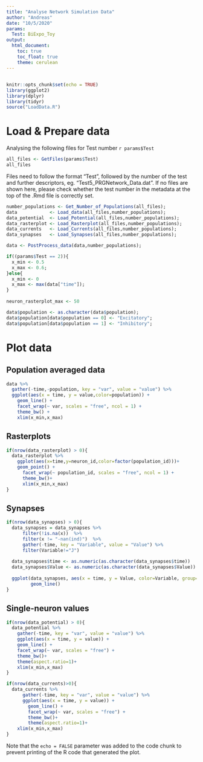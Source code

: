 ```yaml
---
title: "Analyse Network Simulation Data"
author: "Andreas"
date: "10/5/2020"
params:
  Test: BiExpo_Toy
output:
  html_document: 
    toc: true
    toc_float: true
    theme: cerulean
---
```


<!--******************************************************************-->
<!--******************************************************************-->
<!-- Before running this script: -->
<!-- Set params: Test number in the metadata at the top of this file  -->
<!--******************************************************************-->
<!--******************************************************************-->
---

```r
knitr::opts_chunk$set(echo = TRUE)
library(ggplot2)
library(dplyr)
library(tidyr)
source("LoadData.R")
```


# Load & Prepare data 

Analysing the following files for Test number `r params$Test`
```r
all_files <- GetFiles(params$Test)
all_files
```
Files need to follow the format "Test", followed by the number of the test and further descriptors, eg. "Test5_PRGNetwork_Data.dat". If no files are shown here, please check whether the test number in the metadata at the top of the .Rmd file is correctly set. 


```r
number_populations <- Get_Number_of_Populations(all_files);
data            <- Load_data(all_files,number_populations);
data_potential  <- Load_Potential(all_files,number_populations);
data_rasterplot <- Load_Rasterplot(all_files,number_populations);
data_currents   <- Load_Currents(all_files,number_populations);
data_synapses   <- Load_Synapses(all_files,number_populations);
```


```r
data <- PostProcess_data(data,number_populations);

if((params$Test == 2)){
  x_min <- 0.5
  x_max <- 0.6;  
}else{
  x_min <- 0
  x_max <- max(data["time"]);
}
  
neuron_rasterplot_max <- 50

data$population <- as.character(data$population);
data$population[data$population == 0] <- "Excitatory";
data$population[data$population == 1] <- "Inhibitory";
```

# Plot data 

## Population averaged data
```r
data %>%
  gather(-time,-population, key = "var", value = "value") %>% 
  ggplot(aes(x = time, y = value,color=population)) +
    geom_line() +
    facet_wrap(~ var, scales = "free", ncol = 1) +
    theme_bw() +
    xlim(x_min,x_max)
```


<!-- ## Firing rates -->
<!-- ```{r, echo=FALSE} -->
<!-- ggplot(data=all_data,aes(x=time,y=firing_rate,color=population))+geom_line() + theme_bw() -->
<!-- ggplot(data=all_data,aes(x=time,y=potential,color=population))+geom_line() + theme_bw() -->
<!-- ggplot(data=all_data,aes(x=time,y=mu_ext,color=population))+geom_line() + theme_bw() -->
<!-- ggplot(data=all_data,aes(x=time,y=mu,color=population))+geom_line() + theme_bw() -->
<!-- ggplot(data=all_data,aes(x=time,y=quenched,color=population))+geom_line() + theme_bw() -->
<!-- ggplot(data=all_data,aes(x=time,y=temporal,color=population))+geom_line() + theme_bw() -->
<!-- ``` -->

## Rasterplots
```r
if(nrow(data_rasterplot) > 0){
  data_rasterplot %>%
    ggplot(aes(x=time,y=neuron_id,color=factor(population_id)))+
    geom_point() +
      facet_wrap(~ population_id, scales = "free", ncol = 1) +
      theme_bw()+
      xlim(x_min,x_max)
}
```

## Synapses

```r
if(nrow(data_synapses) > 0){
  data_synapses = data_synapses %>%
      filter(!is.na(x))  %>%
      filter(x != "-nan(ind)")  %>%
      gather(-time, key = "Variable", value = "Value") %>% 
      filter(Variable!="J")
    
  data_synapses$time <- as.numeric(as.character(data_synapses$time))
  data_synapses$Value <- as.numeric(as.character(data_synapses$Value))
  
  ggplot(data_synapses, aes(x = time, y = Value, color=Variable, group=Variable)) +
         geom_line()
}
```

## Single-neuron values

```r
if(nrow(data_potential) > 0){
  data_potential %>%
    gather(-time, key = "var", value = "value") %>% 
    ggplot(aes(x = time, y = value)) +
    geom_line() +
    facet_wrap(~ var, scales = "free") +
    theme_bw()+
    theme(aspect.ratio=1)+
    xlim(x_min,x_max)
}

if(nrow(data_currents)>0){
  data_currents %>%
      gather(-time, key = "var", value = "value") %>% 
      ggplot(aes(x = time, y = value)) +
        geom_line() +
        facet_wrap(~ var, scales = "free") +
        theme_bw()+
        theme(aspect.ratio=1)+
    xlim(x_min,x_max)
}
```

Note that the `echo = FALSE` parameter was added to the code chunk to prevent printing of the R code that generated the plot.
